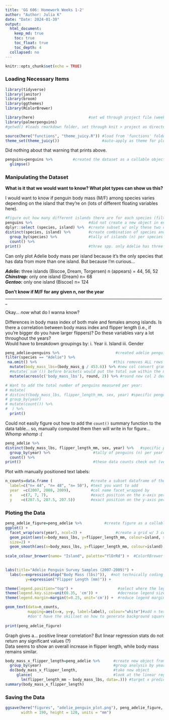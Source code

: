 ```yaml
---
title: 'GG 606: Homework Weeks 1-2'
author: "Author: Julia K"
date: "Date: 2024-01-30"
output: 
  html_document:
    keep_md: true
    toc: true
    toc_float: true
    toc_depth: 4  
  collapsed: no 
---
```


```r
knitr::opts_chunk$set(echo = TRUE)
```

### **Loading Necessary Items**
```r
library(tidyverse)
library(janitor)
library(broom)
library(ggthemes)
library(RColorBrewer)

library(here)                        #set wd through project file (week 2 hw)
library(palmerpenguins)
#getwd() #loads rmarkdown folder, set through knit > project as directory 
```

```r
source(here("functions", "theme_juicy.R")) #load from 'functions' folder
theme_set(theme_juicy())                   #auto-apply as theme for plots
```
Did nothing about that warning that prints above.

```r
penguins=penguins %>%         #created the dataset as a callable object
  glimpse()
```
### **Manipulating the Dataset** 

**What is it that we would want to know? What plot types can show us this?** \

I would want to know if penguin body mass (M/F) among species varies depending 
on the island that they're on (lots of different floating variables here).
```r
#Figure out how many different islands there are for each species (filter or tally)
penguins %>%                         #did not create a new object in env. 
dplyr::select (species, island) %>%  #create subset w/ only these two cols
distinct(species, island) %>%        #create combination of species and island
  group_by(species) %>%              #tally of islands (n) per species
  count() %>%
print()                              #three spp. only Adelie has three islands
```
 Can only plot Adelie body mass per island because it's the only species that has
data from more than one island. But because I'm curious...  

***Adelie:*** three islands (Biscoe, Dream, Torgersen) n (appears) = 44, 56, 52 \
***Chinstrap:*** only one island (Dream) n= 68 \
***Gentoo:*** only one island (Biscoe) n= 124 \

**Don't know if M/F for any given n, nor the year**
_______________________________________________________________________________

Okay... *now* what do I wanna know? 

Differences in body mass index of both male and females among islands. Is there 
a correlation between body mass index and flipper length (i.e., if you're bigger
do you have larger flippers)? Do these variables vary a lot throughout the years? \
Would have to breakdown groupings by: i. Year ii. Island iii. Gender
  
```r
peng_adelie=penguins %>%                         #created adelie penguins subset 
filter(species == "Adelie") %>%
 na.omit() %>%                                  #this removes ALL rows with 1+ NA
  mutate(body_mass_lbs=(body_mass_g / 453.6)) %>% #new col convert grams to lbs
  #mutate(`sum`()) before brackets would put the total sum within the new col lol
  mutate(across(c('body_mass_lbs'), round, 2)) %>% #round new col 2 decimal places

# Want to add the total number of penguins measured per year:
# mutate(
# distinct(body_mass_lbs, flipper_length_mm, sex, year) #specific penguin
# group_by(year)               
# mutate(count()) %>%
#  ) %>% 
  print() 
```

Could not easily figure out how to add the `count()` summary function to the
data table... so, manually computed them then will write in for figure... 
*Whomp whomp :(*
```r
peng_adelie %>%
distinct(body_mass_lbs, flipper_length_mm, sex, year) %>%   #specific penguin
  group_by(year) %>%                   #tally of penguins (n) per year
  count() %>%                         
print()                                #these data counts check out (verified)       
```

Plot with manually positioned text labels:
```r
n_counts=data.frame (                 #create a subset dataframe of these values
  label=c("n= 44", "n= 48", "n= 50"), #text you want to add
  year  =c(2007, 2008, 2009),         #col name facet_wrapped by
  x    =c(7, 7, 7),                   #exact position on the x-axis per grid
  y    =c(207.5, 207.5, 207.5))       #exact position on the y-axis per grid            
```


### **Ploting the Data**
```r
peng_adelie_figure=peng_adelie %>%          #create figure as a callable object
ggplot() + 
  facet_wrap(vars(year), ncol=3) +               #create a grid w/ 3 columns 
  geom_point(aes(x=body_mass_lbs, y=flipper_length_mm, colour=island, shape=sex), 
  size=2) +
  geom_smooth(aes(x=body_mass_lbs, y=flipper_length_mm, colour=island), method = "lm", se=FALSE) +
  
scale_colour_brewer(name= "Island", palette="YlOrRd") +  #ColorRBrewer package

  
labs(title="Adelie Penguin Survey Samples (2007-2009)") +
  labs(x=expression(atop("Body Mass (lbs)")),  #not technically coding right?
         y=expression("Flipper Length (mm)")) +

theme(legend.position="top") +                    #select where the legend rests
theme(legend.key.size=unit(0.35, 'cm')) +         #decrease legend size
theme(legend.margin=margin(t=0.25, unit='cm')) +  #reduce legend margin

geom_text(data=n_counts, 
          mapping=aes(x=x, y=y, label=label), colour="white")#add n text to each plot
          #don't have the skillset on how to generate background square for text rn
  
print(peng_adelie_figure)
```

Graph gives a... positive linear correlation? But linear regression stats do not
return any significant values (?) \
Data seems to show an overall increase in flipper length, while body mass remains 
similar. 
```r
body_mass_x_flipper_length=peng_adelie %>%      #create new object from dataframe
  group_by(year)                                #group analysis by year
  do(body_mass_x_flipper_length,                #take new object
     glance(                                    #look at the linear regression 
       lm(flipper_length_mm ~ body_mass_lbs, data=.))) #target x predictor
summary(body_mass_x_flipper_length)
```


### **Saving the Data**
```r
ggsave(here("figures", "adelie_penguin_plot.png"), peng_adelie_figure,
       width = 190, height = 120, units = "mm")  
```

